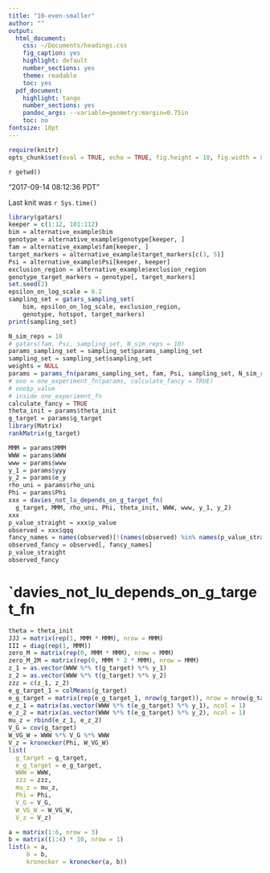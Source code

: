 ```yaml
---
title: "10-even-smaller"
author: ""
output:
  html_document:
    css: ~/Documents/headings.css
    fig_caption: yes
    highlight: default
    number_sections: yes
    theme: readable
    toc: yes
  pdf_document:
    highlight: tango
    number_sections: yes
    pandoc_args: --variable=geometry:margin=0.75in
    toc: no
fontsize: 10pt
---
```

<A NAME="top"> </A>

```r
require(knitr)
opts_chunk$set(eval = TRUE, echo = TRUE, fig.height = 10, fig.width = 8, tidy=FALSE)
```

`r getwd()`  

"2017-09-14 08:12:36 PDT"

Last knit was `r Sys.time()`

```r
library(gatars)
keeper = c(1:12, 101:112)
bim = alternative_example$bim
genotype = alternative_example$genotype[keeper, ]
fam = alternative_example$fam[keeper, ]
target_markers = alternative_example$target_markers[c(3, 5)]
Psi = alternative_example$Psi[keeper, keeper]
exclusion_region = alternative_example$exclusion_region
genotype_target_markers = genotype[, target_markers]
set.seed(2)
epsilon_on_log_scale = 0.2
sampling_set = gatars_sampling_set(
    bim, epsilon_on_log_scale, exclusion_region,
    genotype, hotspot, target_markers)
print(sampling_set)

N_sim_reps = 10
# gatars(fam, Psi, sampling_set, N_sim_reps = 10)
params_sampling_set = sampling_set$params_sampling_set
sampling_set = sampling_set$sampling_set
weights = NULL
params = params_fn(params_sampling_set, fam, Psi, sampling_set, N_sim_reps, weights)
# ooo = one_experiment_fn(params, calculate_fancy = TRUE)
# ooo$p_value
# inside one_experiment_fn
calculate_fancy = TRUE
theta_init = params$theta_init
g_target = params$g_target
library(Matrix)
rankMatrix(g_target)
```

```r
MMM = params$MMM
WWW = params$WWW
www = params$www
y_1 = params$yyy
y_2 = params$e_y
rho_uni = params$rho_uni
Phi = params$Phi
xxx = davies_not_lu_depends_on_g_target_fn(
  g_target, MMM, rho_uni, Phi, theta_init, WWW, www, y_1, y_2)
xxx
p_value_straight = xxx$p_value
observed = xxx$qqq
fancy_names = names(observed)[!(names(observed) %in% names(p_value_straight))]
observed_fancy = observed[, fancy_names]
p_value_straight
observed_fancy
```    

# `davies_not_lu_depends_on_g_target_fn




```r
theta = theta_init
JJJ = matrix(rep(1, MMM * MMM), nrow = MMM)
III = diag(rep(1, MMM))
zero_M = matrix(rep(0, MMM * MMM), nrow = MMM)
zero_M_2M = matrix(rep(0, MMM * 2 * MMM), nrow = MMM)
z_1 = as.vector(WWW %*% t(g_target) %*% y_1)
z_2 = as.vector(WWW %*% t(g_target) %*% y_2)
zzz = c(z_1, z_2)
e_g_target_1 = colMeans(g_target)
e_g_target = matrix(rep(e_g_target_1, nrow(g_target)), nrow = nrow(g_target), byrow = TRUE)
e_z_1 = matrix(as.vector(WWW %*% t(e_g_target) %*% y_1), ncol = 1)
e_z_2 = matrix(as.vector(WWW %*% t(e_g_target) %*% y_2), ncol = 1)
mu_z = rbind(e_z_1, e_z_2)
V_G = cov(g_target)
W_VG_W = WWW %*% V_G %*% WWW
V_z = kronecker(Phi, W_VG_W)
list(
  g_target = g_target,
  e_g_target = e_g_target,
  WWW = WWW,
  zzz = zzz,
  mu_z = mu_z,
  Phi = Phi,
  V_G = V_G,
  W_VG_W = W_VG_W,
  V_z = V_z)
```


```r
a = matrix(1:6, nrow = 3)
b = matrix((1:4) * 10, nrow = 1)
list(a = a,
     b = b,
     kronecker = kronecker(a, b))
```

